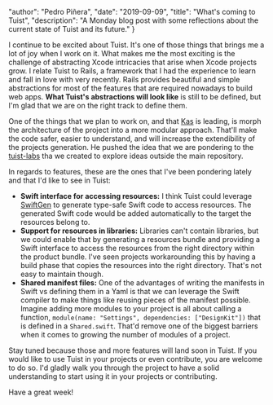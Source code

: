 
  "author": "Pedro Piñera",
  "date": "2019-09-09",
  "title": "What's coming to Tuist",
  "description": "A Monday blog post with some reflections about the current state of Tuist and its future."
}




I continue to be excited about Tuist.
It's one of those things that brings me a lot of joy when I work on it.
What makes me the most exciting is the challenge of abstracting Xcode intricacies that arise when Xcode projects grow.
I relate Tuist to Rails,
a framework that I had the experience to learn and fall in love with very recently.
Rails provides beautiful and simple abstractions for most of the features that are required nowadays to build web apps.
**What Tuist's abstractions will look like** is still to be defined,
but I'm glad that we are on the right track to define them.

One of the things that we plan to work on,
and that [Kas](https://twitter.com/kwridan) is leading,
is morph the architecture of the project into a more modular approach.
That'll make the code safer,
easier to understand,
and will increase the extendibility of the projects generation.
He pushed the idea that we are pondering to the [tuist-labs](https://github.com/tuist/tuist-labs) tha we created to explore ideas outside the main repository.

In regards to features,
these are the ones that I've been pondering lately and that I'd like to see in Tuist:

- **Swift interface for accessing resources:** I think Tuist could leverage [SwiftGen](https://github.com/SwiftGen/SwiftGen) to generate type-safe Swift code to access resources. The generated Swift code would be added automatically to the target the resources belong to.
- **Support for resources in libraries:** Libraries can't contain libraries, but we could enable that by generating a resources bundle and providing a Swift interface to access the resources from the right directory within the product bundle. I've seen projects workarounding this by having a build phase that copies the resources into the right directory. That's not easy to maintain though.
- **Shared manifest files:** One of the advantages of writing the manifests in Swift vs defining them in a Yaml is that we can leverage the Swift compiler to make things like reusing pieces of the manifest possible. Imagine adding more modules to your project is all about calling a function, `module(name: "Settings", dependencies: ["DesignKit"])` that is defined in a `Shared.swift`. That'd remove one of the biggest barriers when it comes to growing the number of modules of a project.

Stay tuned because those and more features will land soon in Tuist. If you would like to use Tuist in your projects or even contribute, you are welcome to do so. I'd gladly walk you through the project to have a solid understanding to start using it in your projects or contributing.

Have a great week!

    